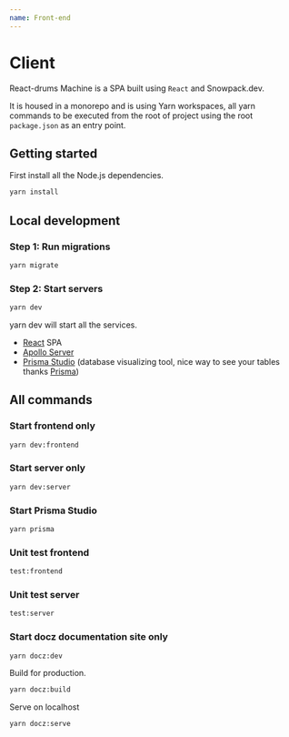 ```yaml
---
name: Front-end
---
```


# Client

React-drums Machine is a SPA built using `React` and Snowpack.dev.

It is housed in a monorepo and is using Yarn workspaces, all yarn commands to be executed from the root of project using the root `package.json` as an entry point.

## Getting started

First install all the Node.js dependencies.

```bash
yarn install
```

## Local development

### Step 1: Run migrations

```bash
yarn migrate
```

### Step 2: Start servers

```bash
yarn dev
```

yarn dev will start all the services.

- [React](https://reactjs.org) SPA
- [Apollo Server](https://github.com/apollographql/apollo-server)
- [Prisma Studio](https://www.prisma.io/studio) (database visualizing tool, nice way to see your tables thanks [Prisma](https://www.prisma.io))

## All commands

### Start frontend only

```bash
yarn dev:frontend
```

### Start server only

```bash
yarn dev:server
```

### Start Prisma Studio

```bash
yarn prisma
```

### Unit test frontend

```bash
test:frontend
```

### Unit test server

```bash
test:server
```

### Start docz documentation site only

```bash
yarn docz:dev

```

Build for production.

```bash
yarn docz:build

```

Serve on localhost

```bash
yarn docz:serve
```


